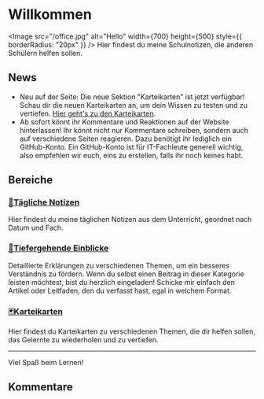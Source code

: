 
# Willkommen

<Image
  src="/office.jpg"
  alt="Hello"
  width={700}
  height={500}
  style={{ borderRadius: "20px" }}
/>
Hier findest du meine Schulnotizen, die anderen Schülern helfen sollen.

## News

- Neu auf der Seite: Die neue Sektion "Karteikarten" ist jetzt verfügbar! Schau dir die neuen Karteikarten an, um dein Wissen zu testen und zu vertiefen. [Hier geht's zu den Karteikarten](/karteikarten).
- Ab sofort könnt ihr Kommentare und Reaktionen auf der Website hinterlassen! Ihr könnt nicht nur Kommentare schreiben, sondern auch auf verschiedene Seiten reagieren. Dazu benötigt ihr lediglich ein GitHub-Konto. Ein GitHub-Konto ist für IT-Fachleute generell wichtig, also empfehlen wir euch, eins zu erstellen, falls ihr noch keines habt.

## Bereiche

### [📅Tägliche Notizen](/daily/LF00)

Hier findest du meine täglichen Notizen aus dem Unterricht, geordnet nach Datum und Fach.

### [📝Tiefergehende Einblicke](/einblicke/vpn)

Detaillierte Erklärungen zu verschiedenen Themen, um ein besseres Verständnis zu fördern. Wenn du selbst einen Beitrag in dieser Kategorie leisten möchtest, bist du herzlich eingeladen! Schicke mir einfach den Artikel oder Leitfaden, den du verfasst hast, egal in welchem Format.

### [🃏Karteikarten](/karteikarten)

Hier findest du Karteikarten zu verschiedenen Themen, die dir helfen sollen, das Gelernte zu wiederholen und zu vertiefen.

---

Viel Spaß beim Lernen!

## Kommentare

<Comments />

